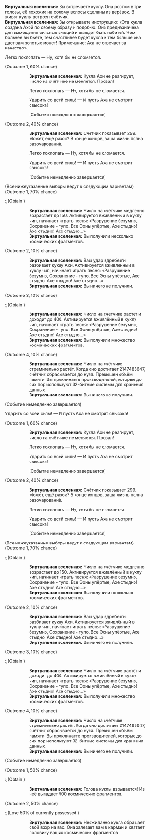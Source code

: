{{Диалог Начало}}
:'''Виртуальная вселенная:''' Вы встречаете куклу. Она ростом в три головы, её похожие на солому волосы сделаны из верёвок. В живот куклы встроен счётчик.
:'''Виртуальная вселенная:''' Вы открываете инструкцию: «Эта кукла создана Ахой по своему образу и подобию. Она предназначена для вымещения сильных эмоций и жаждет быть избитой. Чем больнее вы бьёте, тем счастливее будет кукла и тем больше она даст вам золотых монет! Примечание: Аха не отвечает за качество».
:{{Диалог|Звезда}} Легко похлопать &mdash; Ну, хотя бы не сломается.
:;(Outcome 1, 60% chance)
:::'''Виртуальная вселенная:''' Кукла Ахи не реагирует, число на счётчике не меняется. Провал!
:::{{Диалог|Звезда}} Легко похлопать &mdash; Ну, хотя бы не сломается.
:::{{Диалог|Звезда}} Ударить со всей силы! &mdash; И пусть Аха не смотрит свысока!
:::;(Событие немедленно завершается)
:;(Outcome 2, 40% chance)
:::'''Виртуальная вселенная:''' Счётчик показывает 299. Может, ещё разок? В конце концов, ваша жизнь полна разочарований.
:::{{Диалог|Звезда}} Легко похлопать &mdash; Ну, хотя бы не сломается.
:::{{Диалог|Звезда}} Ударить со всей силы! &mdash; И пусть Аха не смотрит свысока!
:::;(Событие немедленно завершается)
:;(Все нижеуказанные выборы ведут к следующим вариантам)
:;(Outcome 1, 70% chance)
::;(Obtain {{Предмет|Космические фрагменты|20|x=150}})
:::'''Виртуальная вселенная:''' Число на счётчике медленно возрастает до 150. Активируется вживлённый в куклу чип, начинает играть песня: «Разрушение безумно, Сохранение - тупо. Все Эоны упёртые, Ахе стыдно! Ахе стыдно! Ахе стыдно...»
:::'''Виртуальная вселенная:''' Вы получили несколько космических фрагментов.
:;(Outcome 2, 10% chance)
:::'''Виртуальная вселенная:''' Ваш удар вдребезги разбивает куклу Ахи. Активируется вживлённый в куклу чип, начинает играть песня: «Разрушение безумно, Сохранение - тупо. Все Эоны упёртые, Ахе стыдно! Ахе стыдно! Ахе стыдно...»
:::'''Виртуальная вселенная:''' Вы ничего не получили.
:;(Outcome 3, 10% chance)
::;(Obtain {{Предмет|Космические фрагменты|20|x=400}})
:::'''Виртуальная вселенная:''' Число на счётчике растёт и доходит до 400. Активируется вживлённый в куклу чип, начинает играть песня: «Разрушение безумно, Сохранение - тупо. Все Эоны упёртые, Ахе стыдно! Ахе стыдно! Ахе стыдно...»
:::'''Виртуальная вселенная:''' Вы получили множество космических фрагментов.
:;(Outcome 4, 10% chance)
:::'''Виртуальная вселенная:''' Число на счётчике стремительно растёт. Когда оно достигает 2147483647, счётчик сбрасывается до нуля. Превышен объём памяти. Вы проклинаете производителей, которые до сих пор используют 32-битные системы для хранения данных.
:::'''Виртуальная вселенная:''' Вы ничего не получили.
:;(Событие немедленно завершается)
:{{Диалог|Звезда}} Ударить со всей силы! &mdash; И пусть Аха не смотрит свысока!
:;(Outcome 1, 60% chance)
:::'''Виртуальная вселенная:''' Кукла Ахи не реагирует, число на счётчике не меняется. Провал!
:::{{Диалог|Звезда}} Легко похлопать &mdash; Ну, хотя бы не сломается.
:::{{Диалог|Звезда}} Ударить со всей силы! &mdash; И пусть Аха не смотрит свысока!
:::;(Событие немедленно завершается)
:;(Outcome 2, 40% chance)
:::'''Виртуальная вселенная:''' Счётчик показывает 299. Может, ещё разок? В конце концов, ваша жизнь полна разочарований.
:::{{Диалог|Звезда}} Легко похлопать &mdash; Ну, хотя бы не сломается.
:::{{Диалог|Звезда}} Ударить со всей силы! &mdash; И пусть Аха не смотрит свысока!
:::;(Событие немедленно завершается)
:;(Все нижеуказанные выборы ведут к следующим вариантам)
:;(Outcome 1, 70% chance)
::;(Obtain {{Предмет|Космические фрагменты|20|x=150}})
:::'''Виртуальная вселенная:''' Число на счётчике медленно возрастает до 150. Активируется вживлённый в куклу чип, начинает играть песня: «Разрушение безумно, Сохранение - тупо. Все Эоны упёртые, Ахе стыдно! Ахе стыдно! Ахе стыдно...»
:::'''Виртуальная вселенная:''' Вы получили несколько космических фрагментов.
:;(Outcome 2, 10% chance)
:::'''Виртуальная вселенная:''' Ваш удар вдребезги разбивает куклу Ахи. Активируется вживлённый в куклу чип, начинает играть песня: «Разрушение безумно, Сохранение - тупо. Все Эоны упёртые, Ахе стыдно! Ахе стыдно! Ахе стыдно...»
:::'''Виртуальная вселенная:''' Вы ничего не получили.
:;(Outcome 3, 10% chance)
::;(Obtain {{Предмет|Космические фрагменты|20|x=400}})
:::'''Виртуальная вселенная:''' Число на счётчике растёт и доходит до 400. Активируется вживлённый в куклу чип, начинает играть песня: «Разрушение безумно, Сохранение - тупо. Все Эоны упёртые, Ахе стыдно! Ахе стыдно! Ахе стыдно...»
:::'''Виртуальная вселенная:''' Вы получили множество космических фрагментов.
:;(Outcome 4, 10% chance)
:::'''Виртуальная вселенная:''' Число на счётчике стремительно растёт. Когда оно достигает 2147483647, счётчик сбрасывается до нуля. Превышен объём памяти. Вы проклинаете производителей, которые до сих пор используют 32-битные системы для хранения данных.
:::'''Виртуальная вселенная:''' Вы ничего не получили.
:;(Событие немедленно завершается)
:{{SU Special Dialogue|Радость|Шлёпнуть филейный выключатель куклы!|Одному лишь Ахе ведом этот секрет...}}
:;(Outcome 1, 50% chance)
::;(Obtain {{Предмет|Космические фрагменты|20|x=500}})
:::'''Виртуальная вселенная:''' Голова куклы взрывается! Из неё выпадает 500 космических фрагментов.
:;(Outcome 2, 50% chance)
::;(Lose 50% of currently possessed {{Предмет|Космические фрагменты|20}})
:::'''Виртуальная вселенная:''' Неожиданно кукла обращает свой взор на вас. Она залезает вам в карман и хватает половину ваших космических фрагментов
{{Диалог Конец}}
